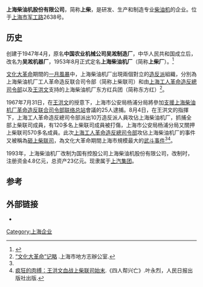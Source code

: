 '''上海柴油机股份有限公司'''，简称'''上柴'''，是研发、生产和制造专业[[柴油机|柴油机]]的企业。位于[[上海市|上海市]][[军工路|军工路]]2638号。

==历史==
创建于1947年4月，原名'''中国农业机械公司吴淞制造厂'''，中华人民共和国成立后，改名为'''吴淞机器厂'''，1953年8月正式定名'''上海柴油机厂'''（简称'''上柴厂'''）。<ref>{{Cite book|title=上海经济 1949-1982|publisher=上海人民出版社|year=1983|isbn=4074·523|location=上海|pages=971}}</ref>

[[文化大革命|文化大革命]]期間的[[一月風暴|一月風暴]]中，上海柴油机厂出現兩個對立的[[造反派|造反派]]組織，分別為上海柴油机厂工人革命造反联合司令部（简称上柴联司）和由[[上海工人革命造反總司令部|上海工人革命造反總司令部]]以及[[王洪文|王洪文]]支持的上海柴油机厂东方红兵团（简称东方红）<ref name=上海市地方志辦公室>[http://www.shtong.gov.cn/Newsite/node2/node4/node2249/yangpu/node46155/node61198/index.html “文化大革命”记略] {{Wayback|url=http://www.shtong.gov.cn/Newsite/node2/node4/node2249/yangpu/node46155/node61198/index.html |date=20170125143530 }}.上海市地方志辦公室.</ref>。

1967年7月31日，在[[王洪文|王洪文]]的授意下，上海市公安局杨浦分局將參加[[支援上海柴油机厂革命造反联合司令部联络总站|支援上海柴油机厂革命造反联合司令部联络总站]]會議的25人逮捕。8月4日，在王洪文的指揮下，上海工人革命造反總司令部派出10万造反派人員攻佔上海柴油机厂，抓捕全部上柴联司成員，有120多名上柴联司成員被打傷，上海市公安局杨浦分局又關押上柴联司570多名成員。此次[[上海工人革命造反總司令部|上海工人革命造反總司令部]]攻佔上海柴油机厂的事件又被稱為[[砸上柴联司|砸上柴联司]]，為文化大革命期間上海市規模最大的[[武斗事件|武斗事件]]<ref name=上海市地方志辦公室/><ref>[https://www.dwnews.com/%E4%B8%AD%E5%9B%BD/59651796/%E7%96%AF%E7%8B%82%E7%9A%84%E8%82%89%E6%90%8F%E7%8E%8B%E6%B4%AA%E6%96%87%E8%A1%80%E6%88%98%E4%B8%8A%E6%9F%B4%E8%81%94%E5%8F%B8%E5%A7%8B%E6%9C%AB 疯狂的肉搏：王洪文血战上柴联司始末].《四人帮兴亡》.叶永烈，人民日报出版社出版.</ref>。

1993年，上海柴油机厂改制为国有控股公司上海柴油机股份有限公司，改制时，注册资金4.8亿元，总资产23亿元。现隶属于[[上汽集团|上汽集团]]。

==参考==
{{reflist}}

==外部链接==
*{{official|www.sdec.com.cn}}

[[Category:上海企业|Category:上海企业]]